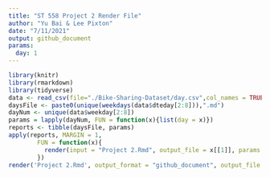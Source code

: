 ```yaml
---
title: "ST 558 Project 2 Render File"
author: "Yu Bai & Lee Pixton"
date: "7/11/2021"
output: github_document
params:
  day: 1
---
```


```r
library(knitr)
library(rmarkdown)
library(tidyverse)
data <- read_csv(file="./Bike-Sharing-Dataset/day.csv",col_names = TRUE)
daysFile <- paste0(unique(weekdays(data$dteday[2:8])),".md")
dayNum <- unique(data$weekday[2:8])
params = lapply(dayNum, FUN = function(x){list(day = x)})
reports <- tibble(daysFile, params)
apply(reports, MARGIN = 1,
        FUN = function(x){
          render(input = "Project 2.Rmd", output_file = x[[1]], params = x[[2]])
        })
render('Project 2.Rmd', output_format = "github_document", output_file = "README.md")
```